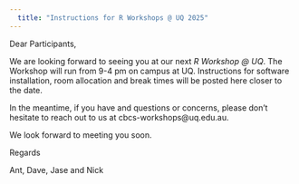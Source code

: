 ```yaml
---
  title: "Instructions for R Workshops @ UQ 2025"
---
```


Dear Participants,

We are looking forward to seeing you at our next *R Workshop @ UQ*. The Workshop will run from 9-4 pm on campus at UQ. Instructions for software installation, room allocation and break times will be posted here closer to the date.


In the meantime, if you have and questions or concerns, please don't hesitate to reach out to us at cbcs-workshops@uq.edu.au.

We look forward to meeting you soon.

Regards

Ant, Dave, Jase and Nick


<!-- Dear Participants, -->

<!-- We are looking forward to seeing you at the UQ R Workshops. Regardless of what day(s) you are attending, the workshop will be held in the [ModWest (11A)](https://maps.uq.edu.au/?zoom=17.133847918167472&campusId=406&lat=-27.49593090391089&lng=153.01187889746922&zLevel=1&identifier=9d24ef79-582b-466a-baca-627343e0050e){target="_blank"} building. Monday-Thursday will be in Room 130 and Friday will be in Room 110. The Workshop will run from 9-4 pm -- please arrive at least 10 minutes early so that we can start on time and help with any last-minute installation issues. We will have a 15 minute Morning/Afternoon Tea break and Lunch will be from 12:30-1:30 pm. -->

<!-- There are lots of places to [eat on campus](https://maps.uq.edu.au/?zoom=17.490780813923735&campusId=406&lat=-27.496416376945803&lng=153.01218778256037&zLevel=1&category=31754){target="_blank"}. -->

<!-- **PLEASE READ CAREFULLY** In order to take full advantage of the workshop, you will need to have a laptop, have the ability to connect to a public wifi network (details below), have the latest versions of R and RStudio installed on your machine, have successfully installed all the required packages (see below). If you are using a work/company laptop where access is restricted, please double check these conditions with your IT department. -->

<!-- Please come back here regularly before the workshop. If there are any changes we will put them here and highlight them. -->

<!-- ## 1. Laptops -->

<!-- Bring a laptop, if at all possible. Otherwise, you will need to work in pairs (which is fun too!). You will need to have install permissions on your laptop to install the software and packages below. If you don't, ask get your IT support to help. -->

<!-- ## 2. Installing R -->

<!-- It is straightforward to install R on your machine. **Please make sure you have the latest version (currently R 4.4.2)**. If you already have R installed, you can check you have the version R version "4.4.2 (2024-10-31)" by running `version` in the console. If you don't have version 4.4.2 , please update. -->

<!-- ### Follow these steps: -->

<!-- 1.  Go to the [CRAN (Comprehensive R Archive Network) R website](http://cran.r-project.org){target="_blank"}. If you type 'r' into Google it is the first entry, then choose CRAN under Download, Packages on the left hand side, and then choose a mirror site in Australia.\ -->
<!-- 2.  Choose to download R for Linux, Mac or Windows.\ -->
<!-- 3.  For Windows users, just install 'base' and this will link you to the download file.\ -->
<!-- 4.  For Mac users, choose the version relevant to your Operating System.\ -->
<!-- 5.  If you are a Linux user, you know what to do! -->

<!-- ## 3. Installing RStudio -->

<!-- We will use RStudio in this Workshop, a free front-end to R for Windows, Mac or Linux (i.e., R is working in the background). It makes working with R easier, more productive, and organised, especially for new users. There are other front-ends, but RStudio is the most popular. **Please make sure you have the latest version (currently Version: 2024.12.0)**. You can check your version by going to the menu "Help" --\> "Check for Updates". -->

<!-- Go to the [RStudio website](https://posit.co/download/rstudio-desktop/){target="_blank"} and choose Install RStudio. It should autodetect your machine type, but if it doesn't, you can choose the download for the machine type you have down the bottom of the page. -->

<!-- ## 4. Installing the packages needed for the Workshop -->

<!-- Depending on what day you attend, there will be different package requirements. Please carefully read the instructions below and run the code corresponding to the day(s) of the workshop you are attending. -->

<!-- In RStudio, go to the Console. This should be bottom left window, with the command line indicated by "\>". Paste in the following code and hit Return: -->

<!-- #### **Day 1 (Monday 10th February): Introduction to R and the tidyverse** -->

<!-- ```{r eval=FALSE} -->
<!-- install.packages(c("tidyverse", "ggthemes", "patchwork")) -->
<!-- ``` -->

<!-- #### **Day 2 (Tuesday 11th February): Linear modelling** -->

<!-- ```{r eval=FALSE} -->
<!-- install.packages(c("tidyverse", "GGally", "marginaleffects", "MASSExtra", "boot", "gglm")) -->
<!-- ``` -->

<!-- #### **Day 3 (Wednesday 12th February): Mixed Modelling** -->

<!-- [**NOTE:** On Tuesday 4th February we updated this list to include `gglm`. Please ensure you also install `gglm`. ]{style="color:red;"} -->

<!-- ```{r eval=FALSE} -->
<!-- install.packages(c("tidyverse", "ADER", "glmmTMB", "DHARMa", "marginaleffects", "MuMIn", "mgcv", "patchwork", "gratia", "gglm")) -->
<!-- ``` -->

<!-- #### **Day 4 (Thursday 13th February): Spatial modelling with temporal and spatial autocorrelation** -->

<!-- ```{r eval=FALSE} -->
<!-- install.packages(c("tidyverse", "sf", "sp", "mgcv", "marginaleffects", "gstat", "spdep", "DHARMa", "MASS", "lmtest", "gratia", "patchwork")) -->
<!-- ``` -->

<!-- #### **Day 5 (Friday 14th February): Multivariate statistics** -->

<!-- [**NOTE:** On Tuesday 11th February we updated this list to include `patchwork`. Please ensure you also install `patchwork`. ]{style="color:red;"} -->

<!-- ```{r eval=FALSE} -->
<!-- install.packages(c("tidyverse", "vegan", "RgoogleMaps", "ggordiplots", "metR", "labdsv", "GGally", "partykit", "factoextra", "dendextend", "patchwork")) -->
<!-- ``` -->

<!-- After running the install.packages function, look at the log it produces -- everything should say it installed OK (if asked whether to install from source, just hit "n"). If you have installation problems, please contact us and we will try and help you (include all relevant error messages). -->

<!-- #### **All Days - Update existing packages** -->

<!-- Once you have successfully installed all the required packages for your days, please ensure all your other packages are up to date. This is really important as the functionality of all packages changes and we have written the code for this workshop using the latest version of **R**, **RStudio** and installed packages. You can ensure everything is up to date by running the following code. -->

<!-- ```{r eval=FALSE} -->
<!-- update.packages(ask = FALSE) -->
<!-- ``` -->

<!-- ## 5. Connecting to WiFi -->

<!-- Your experience at the workshop will be greatly enhanced (and in some cases required) if you can access the internet. There are a range of options available, but if your laptop is centrally managed by your employer, please check with your IT department before attending the workshop. -->

<!-- -   For UQ Staff/Students you can access the WiFi as you normally would on campus.\ -->
<!-- -   For other university/research affiliated staff/students, [eduroam](https://www.eduroam.edu.au/eduroam-for-users/){target="_blank"} will be available. Please ensure you know how to connect and consider testing the connection on your home campus.\ -->
<!-- -   For everyone else, UQ runs a Guest WiFi network. You can connect to the network by signing in with your Apple, Google or LinkedIn accounts. You can access further information [here](https://my.uq.edu.au/information-and-services/information-technology/internet-and-wifi/uq-guest-wifi){target="_blank"}.\ -->
<!-- -   Alternatively you can hotspot with your phone. -->

<!-- If you have and questions or concerns, please don't hesitate to reach out to us. -->

<!-- We look forward to seeing you there! -->

<!-- Regards -->

<!-- Ant, Dave, Jase and Nick -->
